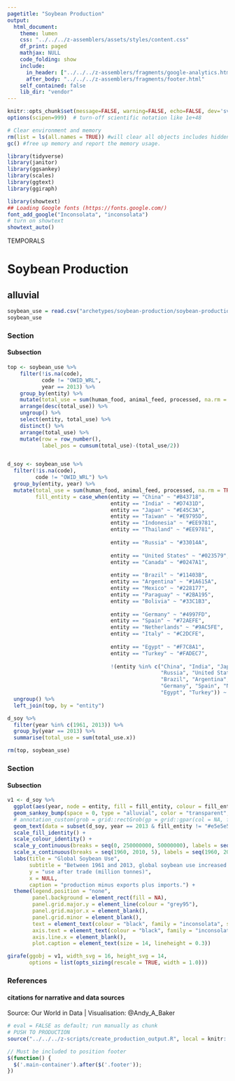 ```yaml
---
pagetitle: "Soybean Production"
output:
  html_document:
    theme: lumen
    css: "../../../z-assemblers/assets/styles/content.css"
    df_print: paged
    mathjax: NULL
    code_folding: show
    include:
      in_header: ["../../../z-assemblers/fragments/google-analytics.html", "../../../z-assemblers/fragments/header.html"]
      after_body: "../../../z-assemblers/fragments/footer.html"
    self_contained: false
    lib_dir: "vendor"
---
```


```r

knitr::opts_chunk$set(message=FALSE, warning=FALSE, echo=FALSE, dev='svg')
options(scipen=999)  # turn-off scientific notation like 1e+48

# Clear environment and memory
rm(list = ls(all.names = TRUE)) #will clear all objects includes hidden objects.
gc() #free up memory and report the memory usage.

library(tidyverse)
library(janitor)
library(ggsankey)
library(scales)
library(ggtext)
library(ggiraph)

library(showtext)
## Loading Google fonts (https://fonts.google.com/)
font_add_google("Inconsolata", "inconsolata")
# turn on showtext
showtext_auto()

```

<div class="activity">
TEMPORALS
</div>

# Soybean Production
## alluvial


```r

soybean_use = read.csv("archetypes/soybean-production/soybean-production.csv", header = TRUE, stringsAsFactors = FALSE)  # read text file 
soybean_use

```


### Section
#### Subsection


```r

top <- soybean_use %>% 
    filter(!is.na(code),
           code != "OWID_WRL",
           year == 2013) %>% 
    group_by(entity) %>% 
    mutate(total_use = sum(human_food, animal_feed, processed, na.rm = TRUE)) %>% 
    arrange(desc(total_use)) %>% 
    ungroup() %>% 
    select(entity, total_use) %>% 
    distinct() %>% 
    arrange(total_use) %>% 
    mutate(row = row_number(),
           label_pos = cumsum(total_use)-(total_use/2))


d_soy <- soybean_use %>% 
  filter(!is.na(code),
         code != "OWID_WRL") %>% 
  group_by(entity, year) %>% 
  mutate(total_use = sum(human_food, animal_feed, processed, na.rm = TRUE),
         fill_entity = case_when(entity == "China" ~ "#B43718", 
                                 entity == "India" ~ "#D7431D", 
                                 entity == "Japan" ~ "#E45C3A", 
                                 entity == "Taiwan" ~ "#E9795D", 
                                 entity == "Indonesia" ~ "#EE9781", 
                                 entity == "Thailand" ~ "#EE9781",
                                 
                                 entity == "Russia" ~ "#33014A",
                                 
                                 entity == "United States" ~ "#023579",
                                 entity == "Canada" ~ "#0247A1",
                                 
                                 entity == "Brazil" ~ "#11403B", 
                                 entity == "Argentina" ~ "#1A615A", 
                                 entity == "Mexico" ~ "#228177", 
                                 entity == "Paraguay" ~ "#2BA195", 
                                 entity == "Bolivia" ~ "#33C1B3", 
                                 
                                 entity == "Germany" ~ "#4997FD", 
                                 entity == "Spain" ~ "#72AEFE", 
                                 entity == "Netherlands" ~ "#9AC5FE", 
                                 entity == "Italy" ~ "#C2DCFE", 
                                 
                                 entity == "Egypt" ~ "#F7C8A1", 
                                 entity == "Turkey" ~ "#FADEC7", 
                                 
                                 !(entity %in% c("China", "India", "Japan", "Taiwan", "Indonesia", "Thailand", 
                                                 "Russia", "United States", "Canada", 
                                                 "Brazil", "Argentina", "Mexico", "Paraguay", "Bolivia",
                                                 "Germany", "Spain", "Netherlands", "Italy",
                                                 "Egypt", "Turkey")) ~ "#e5e5e5")) %>% 
  ungroup() %>% 
  left_join(top, by = "entity")

d_soy %>% 
  filter(year %in% c(1961, 2013)) %>% 
  group_by(year == 2013) %>% 
  summarise(total_use = sum(total_use.x))

rm(top, soybean_use)

```


### Section
#### Subsection


```r

v1 <- d_soy %>% 
  ggplot(aes(year, node = entity, fill = fill_entity, colour = fill_entity, value = total_use.x)) + 
  geom_sankey_bump(space = 0, type = "alluvial", color = "transparent", smooth = 6, alpha = 0.8) + 
  # annotation_custom(grob = grid::rectGrob(gp = grid::gpar(col = NA, fill = "white")), xmin = 2013.4) + 
  geom_text(data = subset(d_soy, year == 2013 & fill_entity != "#e5e5e5"), aes(y = label_pos, label = entity), nudge_x = 0.5, hjust = 0, size = 8) + 
  scale_fill_identity() + 
  scale_colour_identity() + 
  scale_y_continuous(breaks = seq(0, 250000000, 50000000), labels = seq(0, 250, 50), expand = c(0, 0)) + 
  scale_x_continuous(breaks = seq(1960, 2010, 5), labels = seq(1960, 2010, 5), limits = c(1961, 2018), expand = c(0, 0)) + 
  labs(title = "Global Soybean Use",
       subtitle = "Between 1961 and 2013, global soybean use increased from 22 million tonnes to 255 million tonnes.",
       y = "use after trade (million tonnes)",
       x = NULL,
       caption = "production minus exports plus imports.") + 
  theme(legend.position = "none",
        panel.background = element_rect(fill = NA),
        panel.grid.major.y = element_line(colour = "grey95"),
        panel.grid.major.x = element_blank(),
        panel.grid.minor = element_blank(),
        text = element_text(colour = "black", family = "inconsolata", size = 14),
        axis.text = element_text(colour = "black", family = "inconsolata"),
        axis.line.x = element_blank(),
        plot.caption = element_text(size = 14, lineheight = 0.3))

girafe(ggobj = v1, width_svg = 16, height_svg = 14,
       options = list(opts_sizing(rescale = TRUE, width = 1.0)))


```


### References
#### citations for narrative and data sources

Source: Our World in Data | Visualisation: @Andy_A_Baker



```r

# eval = FALSE as default; run manually as chunk
# PUSH TO PRODUCTION
source("../../../z-scripts/create_production_output.R", local = knitr::knit_global())

```


```js

// Must be included to position footer
$(function() {
  $('.main-container').after($('.footer'));
})

```


